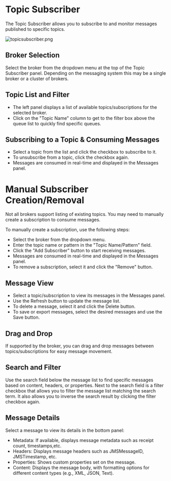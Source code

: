 # Topic Subscriber

The Topic Subscriber allows you to subscribe to and monitor messages published to specific topics.

![topicsubscriber.png](assets%2Ftopicsubscriber.png)

## Broker Selection
Select the broker from the dropdown menu at the top of the Topic Subscriber panel.
Depending on the messaging system this may be a single broker or a cluster of brokers.


## Topic List and Filter
- The left panel displays a list of available topics/subscriptions for the selected broker.
- Click on the "Topic Name" column to get to the filter box above the queue list to quickly find specific queues.

## Subscribing to a Topic & Consuming Messages
- Select a topic from the list and click the checkbox to subscribe to it.
- To unsubscribe from a topic, click the checkbox again.
- Messages are consumed in real-time and displayed in the Messages panel.

# Manual Subscriber Creation/Removal
Not all brokers support listing of existing topics. You may need to manually create a subscription to consume messages.

To manually create a subscription, use the following steps:
- Select the broker from the dropdown menu.
- Enter the topic name or pattern in the "Topic Name/Pattern" field.
- Click the "Add Subscriber" button to start receiving messages.
- Messages are consumed in real-time and displayed in the Messages panel.
- To remove a subscription, select it and click the "Remove" button.

## Message View
- Select a topic/subscription to view its messages in the Messages panel.
- Use the Refresh button to update the message list.
- To delete a message, select it and click the Delete button.
- To save or export messages, select the desired messages and use the Save button.

## Drag and Drop
If supported by the broker, you can drag and drop messages between topics/subscriptions for easy message movement.

## Search and Filter
Use the search field below the message list to find specific messages based on content, headers, or properties.
Next to the search field is a filter checkbox that allows you to filter the message list matching the search term.
It also allows you to inverse the search result by clicking the filter checkbox again.

## Message Details
Select a message to view its details in the bottom panel:
- Metadata: If available, displays message metadata such as receipt count, timestamps,etc.
- Headers: Displays message headers such as JMSMessageID, JMSTimestamp, etc.
- Properties: Shows custom properties set on the message.
- Content: Displays the message body, with formatting options for different content types (e.g., XML, JSON, Text).
